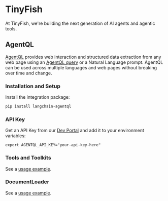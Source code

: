 # TinyFish

At TinyFish, we're building the next generation of AI agents and agentic tools.

## AgentQL

[AgentQL](https://www.agentql.com/) provides web interaction and structured data extraction from any web page using an [AgentQL query](https://docs.agentql.com/agentql-query) or a Natural Language prompt. AgentQL can be used across multiple languages and web pages without breaking over time and change.

### Installation and Setup

Install the integration package:

```bash
pip install langchain-agentql
```

### API Key

Get an API Key from our [Dev Portal](https://dev.agentql.com/) and add it to your environment variables:
```
export AGENTQL_API_KEY="your-api-key-here"
```

### Tools and Toolkits
See a [usage example](/docs/integrations/tools/agentql).

### DocumentLoader
See a [usage example](/docs/integrations/document_loaders/agentql).
